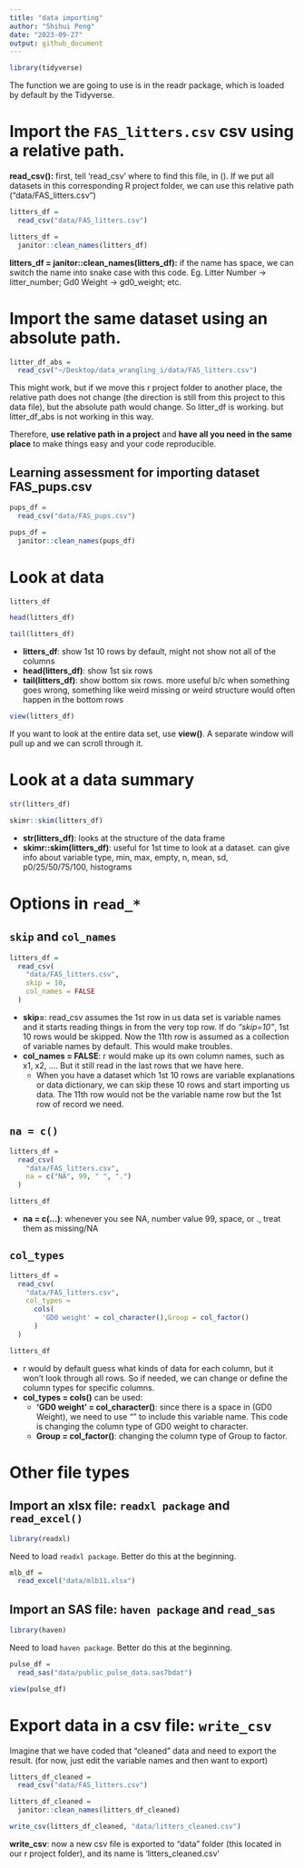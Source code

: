 ```yaml
---
title: "data importing"
author: "Shihui Peng"
date: "2023-09-27"
output: github_document
---
```


```r
library(tidyverse)
```
The function we are going to use is in the readr package, which is loaded by default by the Tidyverse.

# Import the `FAS_litters.csv` csv using a relative path.

**read_csv():** first, tell 'read_csv' where to find this file, in (). If we put all datasets in this corresponding R project folder, we can use this relative path ("data/FAS_litters.csv")

```r
litters_df =
  read_csv("data/FAS_litters.csv")

litters_df = 
  janitor::clean_names(litters_df)
```

**litters_df = janitor::clean_names(litters_df):**
if the name has space, we can switch the name into snake case with this code.
Eg. Litter Number -> litter_number; Gd0 Weight -> gd0_weight; etc. 

# Import the same dataset using an absolute path.

```r
litter_df_abs = 
  read_csv("~/Desktop/data_wrangling_i/data/FAS_litters.csv")
```

This might work, but if we move this r project folder to another place, the relative path does not change (the direction is still from this project to this data file), but the absolute path would change. So litter_df is working. but litter_df_abs is not working in this way.

Therefore, **use relative path in a project** and **have all you need in the same place** to make things easy and your code reproducible.

## Learning assessment for importing dataset FAS_pups.csv
```r
pups_df = 
  read_csv("data/FAS_pups.csv")

pups_df =
  janitor::clean_names(pups_df)
```

# Look at data
```r
litters_df

head(litters_df)

tail(litters_df)
```

* **litters_df**: show 1st 10 rows by default, might not show not all of the columns
* **head(litters_df)**: show 1st six rows
* **tail(litters_df)**: show bottom six rows. more useful b/c when something goes wrong, something like weird missing or weird structure would often happen in the bottom rows

```r
view(litters_df)
```

If you want to look at the entire data set, use **view()**. A separate window will pull up and we can scroll through it.

# Look at a data summary

```r
str(litters_df)

skimr::skim(litters_df)
```

* **str(litters_df)**: looks at the structure of the data frame
* **skimr::skim(litters_df)**: useful for 1st time to look at a dataset. can give info about variable type, min, max, empty, n, mean, sd, p0/25/50/75/100, histograms

# Options in `read_*`

## `skip` and `col_names`

```r
litters_df =
  read_csv(
    "data/FAS_litters.csv",
    skip = 10,
    col_names = FALSE
  )
```

* **skip=**: read_csv assumes the 1st row in us data set is variable names and it starts reading things in from the very top row. If do *"skip=10"*, 1st 10 rows would be skipped. Now the 11th row is assumed as a collection of variable names by default. This would make troubles.
* **col_names = FALSE**: r would make up its own column names, such as x1, x2, .... But it still read in the last rows that we have here.
  * When you have a dataset which 1st 10 rows are variable explanations or data dictionary, we can skip these 10 rows and start importing us data. The 11th row would not be the variable name row but the 1st row of record we need.
  
## `na = c()`

```r
litters_df =
  read_csv(
    "data/FAS_litters.csv",
    na = c("NA", 99, " ", ".")
  )

litters_df
```

* **na = c(...)**: whenever you see NA, number value 99, space, or ., treat them as missing/NA

## `col_types`

```r
litters_df =
  read_csv(
    "data/FAS_litters.csv",
    col_types = 
      cols(
        'GD0 weight' = col_character(),Group = col_factor()
      )
  )

litters_df
```

* r would by default guess what kinds of data for each column, but it won't look through all rows. So if needed, we can change or define the column types for specific columns.
* **col_types = cols()** can be used:
  * **'GD0 weight' = col_character()**: since there is a space in (GD0 Weight), we need to use "" to include this variable name. This code is changing the column type of GD0 weight to character.
  * **Group = col_factor()**: changing the column type of Group to factor.
  
# Other file types

## Import an xlsx file: `readxl package` and `read_excel()`

```r
library(readxl)
```
 Need to load `readxl package`. Better do this at the beginning.
 
```r
mlb_df =
  read_excel("data/mlb11.xlsx")
```

## Import an SAS file: `haven package` and `read_sas`

```r
library(haven)
```
Need to load `haven package`. Better do this at the beginning.

```r
pulse_df = 
  read_sas("data/public_pulse_data.sas7bdat")

view(pulse_df)
```

# Export data in a csv file: `write_csv`
 Imagine that we have coded that "cleaned" data and need to export the result. (for now, just edit the variable names and then want to export)
```r
litters_df_cleaned =
  read_csv("data/FAS_litters.csv")

litters_df_cleaned = 
  janitor::clean_names(litters_df_cleaned)

write_csv(litters_df_cleaned, "data/litters_cleaned.csv")
```

**write_csv**: now a new csv file is exported to "data" folder (this located in our r project folder), and its name is 'litters_cleaned.csv'
